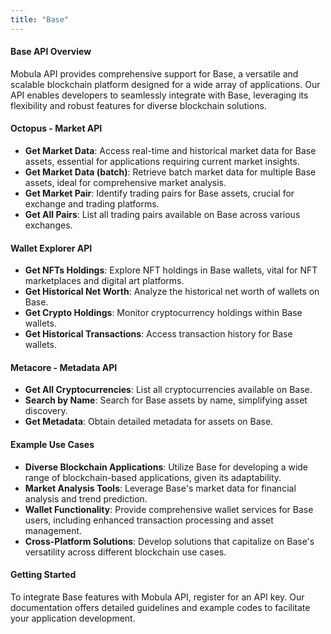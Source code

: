 ```yaml
---
title: "Base"
---
```


#### Base API Overview

Mobula API provides comprehensive support for Base, a versatile and scalable blockchain platform designed for a wide array of applications. Our API enables developers to seamlessly integrate with Base, leveraging its flexibility and robust features for diverse blockchain solutions.

#### Octopus - Market API

- **Get Market Data**: Access real-time and historical market data for Base assets, essential for applications requiring current market insights.
- **Get Market Data (batch)**: Retrieve batch market data for multiple Base assets, ideal for comprehensive market analysis.
- **Get Market Pair**: Identify trading pairs for Base assets, crucial for exchange and trading platforms.
- **Get All Pairs**: List all trading pairs available on Base across various exchanges.

#### Wallet Explorer API

- **Get NFTs Holdings**: Explore NFT holdings in Base wallets, vital for NFT marketplaces and digital art platforms.
- **Get Historical Net Worth**: Analyze the historical net worth of wallets on Base.
- **Get Crypto Holdings**: Monitor cryptocurrency holdings within Base wallets.
- **Get Historical Transactions**: Access transaction history for Base wallets.

#### Metacore - Metadata API

- **Get All Cryptocurrencies**: List all cryptocurrencies available on Base.
- **Search by Name**: Search for Base assets by name, simplifying asset discovery.
- **Get Metadata**: Obtain detailed metadata for assets on Base.

#### Example Use Cases

- **Diverse Blockchain Applications**: Utilize Base for developing a wide range of blockchain-based applications, given its adaptability.
- **Market Analysis Tools**: Leverage Base's market data for financial analysis and trend prediction.
- **Wallet Functionality**: Provide comprehensive wallet services for Base users, including enhanced transaction processing and asset management.
- **Cross-Platform Solutions**: Develop solutions that capitalize on Base's versatility across different blockchain use cases.

#### Getting Started

To integrate Base features with Mobula API, register for an API key. Our documentation offers detailed guidelines and example codes to facilitate your application development.
